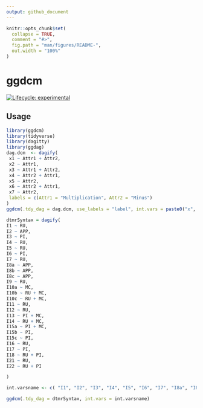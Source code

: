 ```yaml
---
output: github_document
---
```


```r
knitr::opts_chunk$set(
  collapse = TRUE,
  comment = "#>",
  fig.path = "man/figures/README-",
  out.width = "100%"
)
```

# ggdcm
[![Lifecycle: experimental](https://img.shields.io/badge/lifecycle-experimental-orange.svg)](https://www.tidyverse.org/lifecycle/#experimental)

## Usage
```r
library(ggdcm)
library(tidyverse)
library(dagitty)
library(ggdag)
dag.dcm  <- dagify(
 x1 ~ Attr1 + Attr2,
 x2 ~ Attr1,
 x3 ~ Attr1 + Attr2,
 x4 ~ Attr2 + Attr1,
 x5 ~ Attr2,
 x6 ~ Attr2 + Attr1,
 x7 ~ Attr2,
 labels = c(Attr1 = "Multiplication", Attr2 = "Minus")
)
ggdcm(.tdy_dag = dag.dcm, use_labels = "label", int.vars = paste0("x", 1:7))
```

```r
dtmrSyntax = dagify(
I1 ~ RU,
I2 ~ APP,
I3 ~ PI,
I4 ~ RU,
I5 ~ RU,
I6 ~ PI,
I7 ~ RU,
I8a ~ APP,
I8b ~ APP,
I8c ~ APP,
I9 ~ RU,
I10a ~ MC,
I10b ~ RU + MC,
I10c ~ RU + MC,
I11 ~ RU,
I12 ~ RU,
I13 ~ PI + MC,
I14 ~ RU + MC,
I15a ~ PI + MC,
I15b ~ PI,
I15c ~ PI,
I16 ~ RU,
I17 ~ PI,
I18 ~ RU + PI,
I21 ~ RU,
I22 ~ RU + PI

)

int.varsname <- c( "I1", "I2", "I3", "I4", "I5", "I6", "I7", "I8a", "I8b", "I8c", "I9", "I10a", "I10b", "I10c", "I11", "I12", "I13", "I14", "I15a", "I15b", "I15c", "I16", "I17", "I18", "I21", "I22" )

ggdcm(.tdy_dag = dtmrSyntax, int.vars = int.varsname)

```

